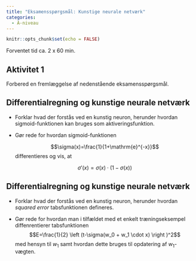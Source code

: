 ```yaml
---
title: "Eksamensspørgsmål: Kunstige neurale netværk"
categories:
  - A-niveau
---
```



```r
knitr::opts_chunk$set(echo = FALSE)
```

::: {.estimeret_tid}

Forventet tid ca. 2 x 60 min.

:::

## Aktivitet 1

Forbered en fremlæggelse af nedenstående eksamensspørgsmål.

::: {.callout-tip collapse="false" appearance="minimal"}

## Differentialregning og kunstige neurale netværk

- Forklar hvad der forstås ved en kunstig neuron, herunder hvordan sigmoid-funktionen kan bruges som aktiveringsfunktion.

- Gør rede for hvordan sigmoid-funktionen

   $$\sigma(x)=\frac{1}{1+\mathrm{e}^{-x}}$$
   differentieres og vis, at
   
   $$\sigma'(x) = \sigma(x) \cdot (1-\sigma(x))$$

:::


::: {.callout-tip collapse="false" appearance="minimal"}

## Differentialregning og kunstige neurale netværk

- Forklar hvad der forstås ved en kunstig neuron, herunder hvordan *squared error* tabsfunktionen defineres.

- Gør rede for hvordan man i tilfældet med et enkelt træningseksempel diffenrentierer tabsfunktionen
   $$E=\frac{1}{2} \left (t-\sigma(w_0 + w_1 \cdot x) \right )^2$$
   med hensyn til $w_1$ samt hvordan dette bruges til opdatering af $w_1$-vægten.

:::